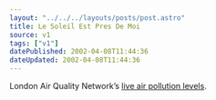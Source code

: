 ```yaml
---
layout: "../../../layouts/posts/post.astro"
title: Le Soleil Est Pres De Moi
source: v1
tags: ["v1"]
datePublished: 2002-04-08T11:44:36
dateUpdated: 2002-04-08T11:44:36
---
```


London Air Quality Network&#8217;s [live air pollution levels][1].

[1]: http://www.erg.kcl.ac.uk/london/asp/home.asp
